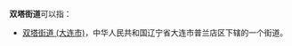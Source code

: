 '''双塔街道'''可以指：
{{PRC admin/disambig|13/06/81/001/000|32/05/02/001/000|33/08/81/001/000}}
* [[双塔街道_(大连市)|双塔街道 (大连市)]]，中华人民共和国辽宁省大连市普兰店区下辖的一个街道。
{{disambig|cat=四字乡级行政区划消歧义}}